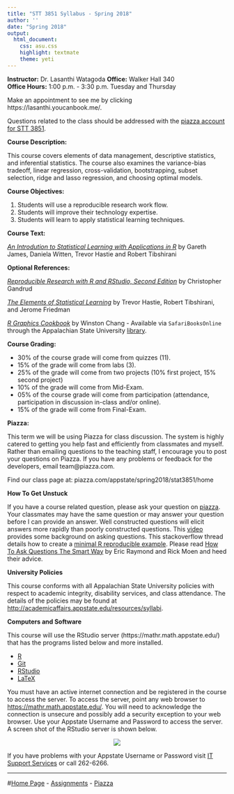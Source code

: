 ```yaml
---
title: "STT 3851 Syllabus - Spring 2018"
author: ''
date: "Spring 2018"
output:
  html_document:
    css: asu.css
    highlight: textmate
    theme: yeti
---
```


**Instructor:**  Dr. Lasanthi Watagoda
**Office:** Walker Hall 340      
**Office Hours:** 1:00 p.m. - 3:30 p.m.  Tuesday and Thursday

Make an appointment to see me by clicking https://lasanthi.youcanbook.me/.

Questions related to the class should be addressed with the [piazza account for STT 3851](piazza.com/appstate/spring2018/stat3851/home).


**Course Description:**  

This course covers elements of data management, descriptive statistics,  and inferential statistics. The course also examines the variance-bias tradeoff, linear regression, cross-validation, bootstrapping, subset selection, ridge and lasso regression, and choosing optimal models. 

**Course Objectives:**

1.  Students will use a reproducible research work flow.
2.  Students will improve their technology expertise.
3.  Students will learn to apply statistical learning techniques.


**Course Text:**

[_An Introdution to Statistical Learning with Applications in R_](http://www-bcf.usc.edu/~gareth/ISL/) by Gareth James, Daniela Witten, Trevor Hastie and Robert Tibshirani

**Optional References:**

[_Reproducible Research with R and RStudio, Second Edition_](https://github.com/christophergandrud/Rep-Res-Book) by Christopher Gandrud

[_The Elements of Statistical Learning_](http://web.stanford.edu/~hastie/ElemStatLearn/) by Trevor Hastie, Robert Tibshirani, and Jerome Friedman

[_R Graphics Cookbook_](http://www.amazon.com/R-Graphics-Cookbook-Winston-Chang/dp/1449316956) by Winston Chang - Available via `SafariBooksOnline` through the Appalachian State University [library](http://library.appstate.edu/). 


**Course Grading:**


* 30% of the course grade will come from quizzes (11).
* 15% of the grade will come from labs (3).
* 25% of the grade will come from two projects (10% first project, 15% second project)
* 10% of the grade will come from Mid-Exam.
* 05% of the course grade will come from participation (attendance, participation in discussion in-class and/or online).
* 15% of the grade will come from Final-Exam.

<!--* Up to 10 points may be added to your final course average for an excellent compilation of all assignments (quizzes, labs, projects) and class notes in a single hyperlinked `*.html` document.-->

**Piazza:**

This term we will be using Piazza for class discussion. The system is highly catered to getting you help fast and efficiently from classmates and myself. Rather than emailing questions to the teaching staff, I encourage you to post your questions on Piazza. If you have any problems or feedback for the developers, email team@piazza.com.

Find our class page at: piazza.com/appstate/spring2018/stat3851/home


**How To Get Unstuck**

If you have a course related question, please ask your question on [piazza](piazza.com/appstate/spring2018/stat3851/home).  Your classmates may have the same question or may answer your question before I can provide an answer.  Well constructed questions will elicit answers more rapidly than poorly constructed questions.  This [video](https://www.youtube.com/watch?v=ZFaWxxzouCY&list=PLjTlxb-wKvXNSDfcKPFH2gzHGyjpeCZmJ&index=3) provides some background on asking questions.  This stackoverflow thread details how to create a [minimal R reproducible example](http://stackoverflow.com/questions/5963269/how-to-make-a-great-r-reproducible-example/5963610#5963610). Please read [How To Ask Questions The Smart Way](http://www.catb.org/~esr/faqs/smart-questions.html) by Eric Raymond and Rick Moen and heed their advice.

**University Policies**

This course conforms with all Appalachian State University policies with respect to academic integrity, disability services, and class attendance.  The details of the policies may be found at <http://academicaffairs.appstate.edu/resources/syllabi>.


**Computers and Software**

This course will use the RStudio server  (https://mathr.math.appstate.edu/) that has the programs listed below and more installed.

* [R](http://cran.r-project.org) 
* [Git](http://git-scm.com/downloads) 
* [RStudio](http://www.rstudio.com/products/rstudio/download/)
* [LaTeX](http://www.ctan.org/starter)

You must have an active internet connection and be registered in the course to access the server. To access the server, point any web browser to <https://mathr.math.appstate.edu/>.  You will need to acknowledge the connection is unsecure and possibly add a security exception to your web browser. Use your Appstate Username and Password to access the server.  A screen shot of the RStudio server is shown below.

<center>
![](RStudioLogIn.png)
</center>

If you have problems with your Appstate Username or Password visit [IT Support Services](http://support.appstate.edu/) or call 262-6266.  

***

#[Home Page](http://stat-ata-asu.github.io/STT3851ClassRepo/) - [Assignments](http://stat-ata-asu.github.io/STT3851ClassRepo/Assignments/AssignmentsSTT3851Spring2017.html) - [Piazza](https://piazza.com/appstate/spring2017/stt/home)
